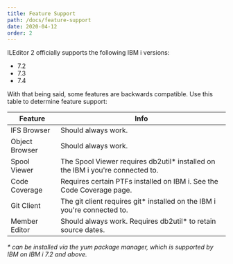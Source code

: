 ```yaml
---
title: Feature Support
path: /docs/feature-support
date: 2020-04-12
order: 2
---
```


ILEditor 2 officially supports the following IBM i versions:

* 7.2
* 7.3
* 7.4

With that being said, some features are backwards compatible. Use this table to determine feature support:

| Feature | Info |
|----------------|---------------------------------------------------------------------------------------------------------------------------------------------------------------------------------------------------------------------------------------------------------------------------------------------|
| IFS Browser | Should always work. |
| Object Browser | Should always work. |
| Spool Viewer | The Spool Viewer requires db2util* installed on the IBM i you're connected to. |
| Code Coverage | Requires certain PTFs installed on IBM i. See the Code Coverage page. |
| Git Client | The git client requires git* installed on the IBM i you're connected to. |
| Member Editor | Should always work. Requires db2util* to retain source dates. |

*\* can be installed via the yum package manager, which is supported by IBM on IBM i 7.2 and above.*